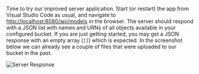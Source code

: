 Time to try our improved server application. Start (or restart) the app from Visual Studio Code
as usual, and navigate to [http://localhost:8080/api/models](http://localhost:8080/api/models)
in the browser. The server should respond with a JSON list with names and URNs of all objects
available in your configured bucket. If you are just getting started, you may get a JSON response
with an empty array (`[]`) which is expected. In the screenshot below we can already see a couple
of files that were uploaded to our bucket in the past.

![Server Response](./data-response.png)

